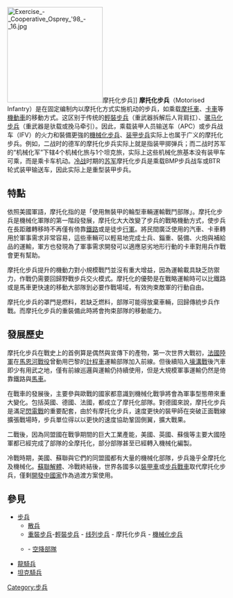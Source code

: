{{unreferenced|time=2018-11-09T11:19:51+00:00}}
[[File:Exercise_-_Cooperative_Osprey_'98_-_16.jpg|220px]]摩托化步兵]]
'''摩托化步兵'''（Motorised Infantry）是在固定编制内以摩托化方式实施机动的步兵，如乘载[[摩托車|摩托車]]、[[卡車|卡車]]等[[機動車|機動車]]的移動方式。这区别于传统的[[輕裝步兵|輕裝步兵]]（重武器拆解后人背肩扛）、[[骡马化步兵|骡马化步兵]]（重武器是驮载或挽马牵引）。因此，乘载装甲人员输送车（APC）或步兵战车（IFV）的火力和裝備更強的[[機械化步兵|機械化步兵]]、[[装甲步兵|装甲步兵]]实际上也属于广义的摩托化步兵。例如，二战时的德军的摩托化步兵实际上就是指装甲掷弹兵；而二战时苏军的“机械化军”下辖4个机械化旅与1个坦克旅，实际上这些机械化旅基本没有装甲车可乘，而是乘卡车机动。[[冷战|冷战]]时期的[[苏军|苏军]]摩托化步兵是乘载BMP步兵战车或BTR轮式装甲输送车，因此实际上是重型装甲步兵。

==特點==
依照美國軍語，摩托化指的是「使用無裝甲的輪型車輛運輸戰鬥部隊」。摩托化步兵是機械化軍隊的第一階段發展，摩托化大大改變了步兵的戰略機動方式，使步兵在長距離轉移時不再僅有倚靠[[鐵路|鐵路]]或是徒步[[行軍|行軍]]。將民間廣泛使用的汽車、卡車轉用於軍事需求非常容易，這些車輛可以輕易地完成士兵、錙重、裝備、火炮與補給品的運輸，軍方也發現為了軍事需求開發可以適應惡劣地形行動的卡車對用兵作戰會更有幫助。

摩托化步兵提升的機動力對小規模戰鬥並沒有重大增益，因為運輸載具缺乏防禦力，作戰仍需要回歸野戰步兵交火模式。摩托化的優勢是在戰略運輸時可以比鐵路或是馬車更快速的移動大部隊到必要作戰場域，有效拘束敵軍的行動自由。

摩托化步兵的罩門是燃料，若缺乏燃料，部隊可能得放棄車輛，回歸傳統步兵作戰。而摩托化步兵的重裝備此時將會拘束部隊的移動能力。

==發展歷史==
摩托化步兵在戰史上的首例算是偶然與宣傳下的產物，第一次世界大戰初，[[法國陸軍|法國陸軍]]在[[馬恩河戰役|馬恩河戰役]]曾動用巴黎的[[計程車|計程車]]運輸部隊加入前線。但後續陷入[[壕溝戰|壕溝戰]]後汽車即少有用武之地，僅有前線巡邏與運輸仍持續使用，但是大規模軍事運輸仍然是倚靠鐵路與[[馬車|馬車]]。

在戰車的發展後，主要參與歐戰的國家都意識到機械化戰爭將會為軍事型態帶來重大變化。包括英國、德國、法國，都成立了摩托化部隊。對德國來說，摩托化步兵是滿足[[閃電戰|閃電戰]]的重要配套，由於有摩托化步兵，速度更快的裝甲師在突破正面戰線擴張戰場時，步兵單位得以以更快的速度協助鞏固側翼，擴大戰果。

二戰後，因為同盟國在戰爭期間的巨大工業產能，美國、英國、蘇俄等主要大國陸軍都已經完成了部隊的全摩托化，部分部隊甚至已經轉入機械化編製。

冷戰時期，美國、蘇聯與它們的同盟國都有大量的機械化部隊，步兵幾乎全摩托化及機械化。[[蘇聯解體|蘇聯解體]]、冷戰終結後，世界各國多以[[裝甲車|裝甲車]]或[[裝步戰車|步兵戰車]]取代摩托化步兵，僅剩[[開發中國家|開發中國家]]作為過渡方案使用。

==參見==
*[[步兵|步兵]]
**[[散兵|散兵]]
**[[重裝步兵|重裝步兵]]-[[輕裝步兵|輕裝步兵]] - [[线列步兵|线列步兵]] - 摩托化步兵 - [[機械化步兵|機械化步兵]]
**{{link-en|空中突擊|Air assault}} - [[空降部隊|空降部隊]]
* [[龍騎兵|龍騎兵]]
* [[坦克騎兵|坦克騎兵]]

[[Category:步兵|Category:步兵]]